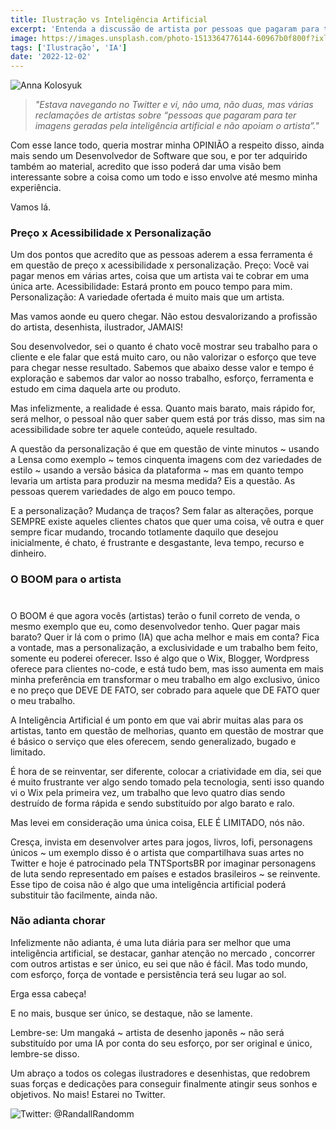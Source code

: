 ```yaml
---
title: Ilustração vs Inteligência Artificial
excerpt: 'Entenda a discussão de artista por pessoas que pagaram para ter imagens geradas pela inteligência artificial'
image: https://images.unsplash.com/photo-1513364776144-60967b0f800f?ixlib=rb-4.0.3&ixid=MnwxMjA3fDB8MHxwaG90by1wYWdlfHx8fGVufDB8fHx8&auto=format&fit=crop&w=871&q=80
tags: ['Ilustração', 'IA']
date: '2022-12-02'
---
```


![](https://images.unsplash.com/photo-1513364776144-60967b0f800f?ixlib=rb-4.0.3&ixid=MnwxMjA3fDB8MHxwaG90by1wYWdlfHx8fGVufDB8fHx8&auto=format&fit=crop&w=871&q=80 "Anna Kolosyuk")

> _"Estava navegando no Twitter e vi, não uma, não duas, mas várias reclamações de artistas sobre “pessoas que pagaram para ter imagens geradas pela inteligência artificial e não apoiam o artista”."_

Com esse lance todo, queria mostrar minha OPINIÃO a respeito disso, ainda mais sendo um Desenvolvedor de Software que sou, e por ter adquirido também ao material, acredito que isso poderá dar uma visão bem interessante sobre a coisa como um todo e isso envolve até mesmo minha experiência.

Vamos lá.

<!--truncate-->

### Preço x Acessibilidade x Personalização

Um dos pontos que acredito que as pessoas aderem a essa ferramenta é em questão de preço x acessibilidade x personalização. Preço: Você vai pagar menos em várias artes, coisa que um artista vai te cobrar em uma única arte. Acessibilidade: Estará pronto em pouco tempo para mim. Personalização: A variedade ofertada é muito mais que um artista.

Mas vamos aonde eu quero chegar. Não estou desvalorizando a profissão do artista, desenhista, ilustrador, JAMAIS!

Sou desenvolvedor, sei o quanto é chato você mostrar seu trabalho para o cliente e ele falar que está muito caro, ou não valorizar o esforço que teve para chegar nesse resultado. Sabemos que abaixo desse valor e tempo é exploração e sabemos dar valor ao nosso trabalho, esforço, ferramenta e estudo em cima daquela arte ou produto.

Mas infelizmente, a realidade é essa. Quanto mais barato, mais rápido for, será melhor, o pessoal não quer saber quem está por trás disso, mas sim na acessibilidade sobre ter aquele conteúdo, aquele resultado.

A questão da personalização é que em questão de vinte minutos ~ usando a Lensa como exemplo ~ temos cinquenta imagens com dez variedades de estilo ~ usando a versão básica da plataforma ~ mas em quanto tempo levaria um artista para produzir na mesma medida? Eis a questão. As pessoas querem variedades de algo em pouco tempo.

E a personalização? Mudança de traços? Sem falar as alterações, porque SEMPRE existe aqueles clientes chatos que quer uma coisa, vê outra e quer sempre ficar mudando, trocando totlamente daquilo que desejou inicialmente, é chato, é frustrante e desgastante, leva tempo, recurso e dinheiro.

### O BOOM para o artista
#
O BOOM é que agora vocês (artistas) terão o funil correto de venda, o mesmo exemplo que eu, como desenvolvedor tenho. Quer pagar mais barato? Quer ir lá com o primo (IA) que acha melhor e mais em conta? Fica a vontade, mas a personalização, a exclusividade e um trabalho bem feito, somente eu poderei oferecer. Isso é algo que o Wix, Blogger, Wordpress oferece para clientes no-code, e está tudo bem, mas isso aumenta em mais minha preferência em transformar o meu trabalho em algo exclusivo, único e no preço que DEVE DE FATO, ser cobrado para aquele que DE FATO quer o meu trabalho.

A Inteligência Artificial é um ponto em que vai abrir muitas alas para os artistas, tanto em questão de melhorias, quanto em questão de mostrar que é básico o serviço que eles oferecem, sendo generalizado, bugado e limitado.

É hora de se reinventar, ser diferente, colocar a criatividade em dia, sei que é muito frustrante ver algo sendo tomado pela tecnologia, senti isso quando vi o Wix pela primeira vez, um trabalho que levo quatro dias sendo destruído de forma rápida e sendo substituído por algo barato e ralo.

Mas levei em consideração uma única coisa, ELE É LIMITADO, nós não.

Cresça, invista em desenvolver artes para jogos, livros, lofi, personagens únicos ~ um exemplo disso é o artista que compartilhava suas artes no Twitter e hoje é patrocinado pela TNTSportsBR por imaginar personagens de luta sendo representado em países e estados brasileiros ~ se reinvente. Esse tipo de coisa não é algo que uma inteligência artificial poderá substituir tão facilmente, ainda não.

### Não adianta chorar

Infelizmente não adianta, é uma luta diária para ser melhor que uma inteligência artificial, se destacar, ganhar atenção no mercado , concorrer com outros artistas e ser único, eu sei que não é fácil. Mas todo mundo, com esforço, força de vontade e persistência terá seu lugar ao sol.

Erga essa cabeça!

E no mais, busque ser único, se destaque, não se lamente.

Lembre-se: Um mangaká ~ artista de desenho japonês ~ não será substituído por uma IA por conta do seu esforço, por ser original e único, lembre-se disso.

Um abraço a todos os colegas ilustradores e desenhistas, que redobrem suas forças e dedicações para conseguir finalmente atingir seus sonhos e objetivos. No mais! Estarei no Twitter.

![Twitter: @RandallRandomm](https://miro.medium.com/max/640/1*1LXClHrYkGunrUpphemHWA.webp?ref=yagasaki.dev/blog)
